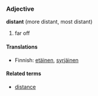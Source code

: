 ===Adjective===
'''distant''' (more distant, most distant)

# far off

====Translations====

*Finnish: [[etäinen]], [[syrjäinen]]

====Related terms====
*[[distance]]